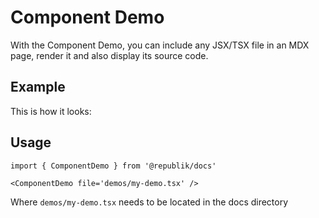 # Component Demo

With the Component Demo, you can include any JSX/TSX file in an MDX page, render it and also display its source code.

## Example

This is how it looks:


<ComponentDemo file='lib/examples/component-demo-example.tsx' />

## Usage

```mdx filename="MDX"
import { ComponentDemo } from '@republik/docs'

<ComponentDemo file='demos/my-demo.tsx' />
```

Where `demos/my-demo.tsx` needs to be located in the docs directory
